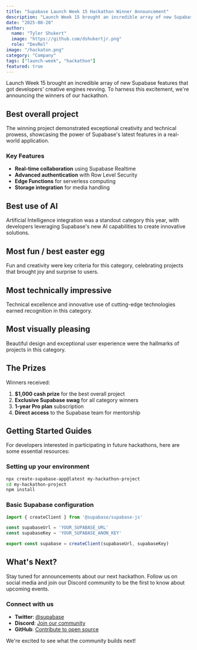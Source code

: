 ```yaml
---
title: "Supabase Launch Week 15 Hackathon Winner Announcement"
description: "Launch Week 15 brought an incredible array of new Supabase features that got developers' creative engines revving. To harness this excitement, we're announcing the winners of our hackathon."
date: "2025-08-20"
author:
  name: "Tyler Shukert"
  image: "https://github.com/dshukertjr.png"
  role: "DevRel"
image: "/hackaton.png"
category: "Company"
tags: ["launch-week", "hackathon"]
featured: true
---
```


Launch Week 15 brought an incredible array of new Supabase features that got developers' creative engines revving. To harness this excitement, we're announcing the winners of our hackathon.

## Best overall project

The winning project demonstrated exceptional creativity and technical prowess, showcasing the power of Supabase's latest features in a real-world application.

### Key Features

- **Real-time collaboration** using Supabase Realtime
- **Advanced authentication** with Row Level Security
- **Edge Functions** for serverless computing
- **Storage integration** for media handling

## Best use of AI

Artificial Intelligence integration was a standout category this year, with developers leveraging Supabase's new AI capabilities to create innovative solutions.

## Most fun / best easter egg

Fun and creativity were key criteria for this category, celebrating projects that brought joy and surprise to users.

## Most technically impressive

Technical excellence and innovative use of cutting-edge technologies earned recognition in this category.

## Most visually pleasing

Beautiful design and exceptional user experience were the hallmarks of projects in this category.

## The Prizes

Winners received:

1. **$1,000 cash prize** for the best overall project
2. **Exclusive Supabase swag** for all category winners
3. **1-year Pro plan** subscription
4. **Direct access** to the Supabase team for mentorship

## Getting Started Guides

For developers interested in participating in future hackathons, here are some essential resources:

### Setting up your environment

```bash
npx create-supabase-app@latest my-hackathon-project
cd my-hackathon-project
npm install
```

### Basic Supabase configuration

```typescript
import { createClient } from '@supabase/supabase-js'

const supabaseUrl = 'YOUR_SUPABASE_URL'
const supabaseKey = 'YOUR_SUPABASE_ANON_KEY'

export const supabase = createClient(supabaseUrl, supabaseKey)
```

## What's Next?

Stay tuned for announcements about our next hackathon. Follow us on social media and join our Discord community to be the first to know about upcoming events.

### Connect with us

- **Twitter**: [@supabase](https://twitter.com/supabase)
- **Discord**: [Join our community](https://discord.supabase.com)
- **GitHub**: [Contribute to open source](https://github.com/supabase/supabase)

We're excited to see what the community builds next!
